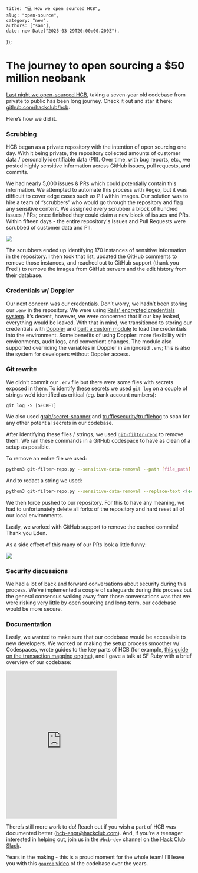
    title: "💻 How we open sourced HCB",
    slug: "open-source",
    category: "new",
    authors: ["sam"],
    date: new Date("2025-03-29T20:00:00.200Z"),
});

# The journey to open sourcing a $50 million neobank

[Last night we open-sourced HCB](https://hackclub.com/fiscal-sponsorship/open-source/), taking a seven-year old codebase from private to public has been long journey. Check it out and star it here: [github.com/hackclub/hcb](https://github.com/hackclub/hcb).

Here’s how we did it.

### Scrubbing

HCB began as a private repository with the intention of open sourcing one day. With it being private, the repository collected amounts of customer data / personally identifiable data (PII). Over time, with bug reports, etc., we posted highly sensitive information across GitHub issues, pull requests, and commits. 

We had nearly 5,000 issues & PRs which could potentially contain this information. We attempted to automate this process with Regex, but it was difficult to cover edge cases such as PII within images. Our solution was to hire a team of “scrubbers” who would go through the repository and flag any sensitive content. We assigned every scrubber a block of hundred issues / PRs; once finished they could claim a new block of issues and PRs. Within fifteen days - the entire repository's Issues and Pull Requests were scrubbed of customer data and PII.

![](Screenshot%202025-03-29%20at%2010.46.46%E2%80%AFAM.png)

The scrubbers ended up identifying 170 instances of sensitive information in the repository. I then took that list, updated the GitHub comments to remove those instances, and reached out to GitHub support (thank you Fred!) to remove the images from GitHub servers and the edit history from their database.

### Credentials w/ Doppler

Our next concern was our credentials. Don’t worry, we hadn’t been storing our `.env` in the repository. We were using [Rails’ encrypted credentials system](https://guides.rubyonrails.org/security.html#environmental-security). It’s decent, however, we were concerned that if our key leaked, everything would be leaked. With that in mind, we transitioned to storing our credentials with [Doppler](https://www.doppler.com/) and [built a custom module](https://github.com/hackclub/hcb/blob/main/app/lib/credentials.rb) to load the credentials into the environment. Some benefits of using Doppler: more flexibility with environments, audit logs, and convenient changes. The module also supported overriding the variables in Doppler in an ignored `.env`; this is also the system for developers without Doppler access.

### Git rewrite

We didn’t commit our `.env` file but there were some files with secrets exposed in them. To identify these secrets we used `git log` on a couple of strings we’d identified as critical (eg. bank account numbers):

```
git log -S [SECRET]
```

We also used [grab/secret-scanner](https://github.com/grab/secret-scanner) and [trufflesecurity/trufflehog](https://github.com/trufflesecurity/trufflehog) to scan for any other potential secrets in our codebase.

After identifying these files / strings, we used [`git-filter-repo`](https://github.com/newren/git-filter-repo) to remove them. We ran these commands in a GitHub codespace to have as clean of a setup as possible.

To remove an entire file we used:

```bash
python3 git-filter-repo.py --sensitive-data-removal --path [file_path] --invert-paths
```

And to redact a string we used:

```bash
python3 git-filter-repo.py --sensitive-data-removal --replace-text <(echo 'STRING==>REDACTED') --force
```

We then force pushed to our repository. For this to have any meaning, we had to unfortunately delete all forks of the repository and hard reset all of our local environments. 

Lastly, we worked with GitHub support to remove the cached commits! Thank you Eden.

As a side effect of this many of our PRs look a little funny:

![](Screenshot%202025-03-24%20at%2011.58.51%E2%80%AFAM.png)

### Security discussions

We had a lot of back and forward conversations about security during this process. We’ve implemented a couple of safeguards during this process but the general consensus walking away from those conversations was that we were risking very little by open sourcing and long-term, our codebase would be more secure. 

### Documentation

Lastly, we wanted to make sure that our codebase would be accessible to new developers. We worked on making the setup process smoother w/ Codespaces, wrote guides to the key parts of HCB (for example, [this guide on the transaction mapping engine](https://github.com/hackclub/hcb/blob/main/dev-docs/guides/transaction_imports.md)), and I gave a talk at SF Ruby with a brief overview of our codebase:

<iframe height="400" src="https://www.youtube.com/embed/CBxilReUkJ0?si=GgcQ9GDoqSl1avoK;start=3005" title="YouTube video player" frameborder="0" allow="accelerometer; autoplay; clipboard-write; encrypted-media; gyroscope; picture-in-picture; web-share" style={{borderRadius: "8px", width: "100%"}} allowfullscreen=""></iframe>

There’s still more work to do! Reach out if you wish a part of HCB was documented better (hcb-engr@hackclub.com). And, if you’re a teenager interested in helping out, join us in the `#hcb-dev` channel on the [Hack Club Slack](https://hackclub.com/slack).

Years in the making - this is a proud moment for the whole team! I’ll leave you with this [`gource`  video](https://gource.io/) of the codebase over the years.



